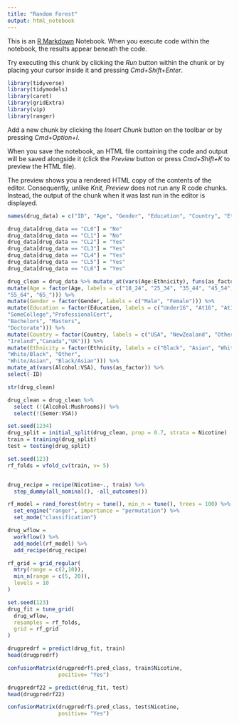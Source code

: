 ```yaml
---
title: "Random Forest"
output: html_notebook
---
```


This is an [R Markdown](http://rmarkdown.rstudio.com) Notebook. When you execute code within the notebook, the results appear beneath the code. 

Try executing this chunk by clicking the *Run* button within the chunk or by placing your cursor inside it and pressing *Cmd+Shift+Enter*. 

```r
library(tidyverse)
library(tidymodels)
library(caret)
library(gridExtra)
library(vip)
library(ranger)
```

Add a new chunk by clicking the *Insert Chunk* button on the toolbar or by pressing *Cmd+Option+I*.

When you save the notebook, an HTML file containing the code and output will be saved alongside it (click the *Preview* button or press *Cmd+Shift+K* to preview the HTML file). 

The preview shows you a rendered HTML copy of the contents of the editor. Consequently, unlike *Knit*, *Preview* does not run any R code chunks. Instead, the output of the chunk when it was last run in the editor is displayed.

```r

names(drug_data) = c("ID", "Age", "Gender", "Education", "Country", "Ethnicity","Nscore", "Escore", "Oscore", "Ascore", "Cscore", "Impulsive","SS", "Alcohol", "Amphet", "Amyl", "Benzos", "Caff", "Cannabis","Choc", "Coke", "Crack", "Ecstasy", "Heroin", "Ketamine", "Legalh","LSD", "Meth", "Mushrooms", "Nicotine", "Semer", "VSA")

```

```r
drug_data[drug_data == "CL0"] = "No"
drug_data[drug_data == "CL1"] = "No"
drug_data[drug_data == "CL2"] = "Yes"
drug_data[drug_data == "CL3"] = "Yes"
drug_data[drug_data == "CL4"] = "Yes"
drug_data[drug_data == "CL5"] = "Yes"
drug_data[drug_data == "CL6"] = "Yes"


```

```r

drug_clean = drug_data %>% mutate_at(vars(Age:Ethnicity), funs(as_factor)) %>%
mutate(Age = factor(Age, labels = c("18_24", "25_34", "35_44", "45_54",
"55_64", "65_"))) %>%
mutate(Gender = factor(Gender, labels = c("Male", "Female"))) %>%
mutate(Education = factor(Education, labels = c("Under16", "At16", "At17", "At18",
"SomeCollege","ProfessionalCert",
"Bachelors", "Masters",
"Doctorate"))) %>%
mutate(Country = factor(Country, labels = c("USA", "NewZealand", "Other", "Australia",
"Ireland","Canada","UK"))) %>%
mutate(Ethnicity = factor(Ethnicity, labels = c("Black", "Asian", "White",
"White/Black", "Other",
"White/Asian", "Black/Asian"))) %>%
mutate_at(vars(Alcohol:VSA), funs(as_factor)) %>%
select(-ID)


```


```r
str(drug_clean)
```

```r
drug_clean = drug_clean %>% 
  select (!(Alcohol:Mushrooms)) %>%
  select(!(Semer:VSA))
```


```r
set.seed(1234)
drug_split = initial_split(drug_clean, prop = 0.7, strata = Nicotine)
train = training(drug_split)
test = testing(drug_split)

```

```r

set.seed(123)
rf_folds = vfold_cv(train, v= 5)


drug_recipe = recipe(Nicotine~., train) %>%
  step_dummy(all_nominal(), -all_outcomes())

rf_model = rand_forest(mtry = tune(), min_n = tune(), trees = 100) %>%
  set_engine("ranger", importance = "permutation") %>%
  set_mode("classification")

drug_wflow = 
  workflow() %>%
  add_model(rf_model) %>%
  add_recipe(drug_recipe)

rf_grid = grid_regular(
  mtry(range = c(2,10)),
  min_n(range = c(5, 20)),
  levels = 10
)

set.seed(123)
drug_fit = tune_grid(
  drug_wflow,
  resamples = rf_folds,
  grid = rf_grid
)

```

```r
drugpredrf = predict(drug_fit, train)
head(drugpredrf)

```

```r
confusionMatrix(drugpredrf$.pred_class, train$Nicotine,
                positive= "Yes")
```

```r
drugpredrf22 = predict(drug_fit, test)
head(drugpredrf22)

confusionMatrix(drugpredrf$.pred_class, test$Nicotine,
                positive= "Yes")
```


